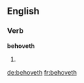 ==English==

===Verb===
'''behoveth'''

# {{context|archaic|lang=en}} {{en-third-person singular of|behove}}

[[de:behoveth]]
[[fr:behoveth]]